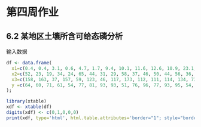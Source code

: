 # 第四周作业

## 6.2 某地区土壤所含可给态磷分析

输入数据
```r
df <- data.frame(
  x1=c(0.4, 0.4, 3.1, 0.6, 4.7, 1.7, 9.4, 10.1, 11.6, 12.6, 10.9, 23.1, 23.1, 21.6, 23.1, 1.9, 26.8, 29.9),
  x2=c(52, 23, 19, 34, 24, 65, 44, 31, 29, 58, 37, 46, 50, 44, 56, 36, 58, 51),
  x3=c(158, 163, 37, 157, 59, 123, 46, 117, 173, 112, 111, 114, 134, 73, 168, 143, 202, 124),
  y =c(64, 60, 71, 61, 54, 77, 81, 93, 93, 51, 76, 96, 77, 93, 95, 54, 168, 99)
);
```

```r
library(xtable)
xdf <- xtable(df)
digits(xdf) <- c(0,1,0,0,0)
print(xdf, type='html', html.table.attributes='border="1"; style="border-style: solid;border-width: 1px;"')
```
